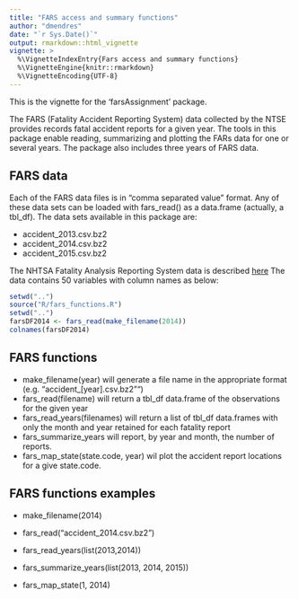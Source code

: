 ```yaml
---
title: "FARS access and summary functions"
author: "dmendres"
date: "`r Sys.Date()`"
output: rmarkdown::html_vignette
vignette: >
  %\VignetteIndexEntry{Fars access and summary functions}
  %\VignetteEngine{knitr::rmarkdown}
  %\VignetteEncoding{UTF-8}
---
```


This is the vignette for the 'farsAssignment' package. 

The FARS (Fatality Accident Reporting System) data collected by the NTSE provides records fatal accident reports for a given year. The tools in this package enable reading, summarizing and plotting the FARs data for one or several years. The package also includes three years of FARS data.

## FARS data

Each of the FARS data files is in "comma separated value" format. Any of these data sets can be loaded with fars_read() as a data.frame (actually, a tbl_df). The data sets available in this package are:

* accident_2013.csv.bz2
* accident_2014.csv.bz2
* accident_2015.csv.bz2

The NHTSA Fatality Analysis Reporting System data is described [here](https://www.nhtsa.gov/research-data/fatality-analysis-reporting-system-fars)
The data contains 50 variables with column names as below:
```r
setwd("..")
source("R/fars_functions.R")
setwd("..")
farsDF2014 <- fars_read(make_filename(2014))
colnames(farsDF2014)
```

## FARS functions

* make_filename(year) will generate a file name in the appropriate format (e.g. "accident_[year].csv.bz2"")
* fars_read(filename) will return a tbl_df data.frame of the observations for the given year
* fars_read_years(filenames) will return a list of tbl_df data.frames with only the month and year retained for each fatality report
* fars_summarize_years will report, by year and month, the number of reports. 
* fars_map_state(state.code, year) wil plot the accident report locations for a give state.code.

## FARS functions examples


* make_filename(2014)

* fars_read("accident_2014.csv.bz2")

* fars_read_years(list(2013,2014))

* fars_summarize_years(list(2013, 2014, 2015))

* fars_map_state(1, 2014)







